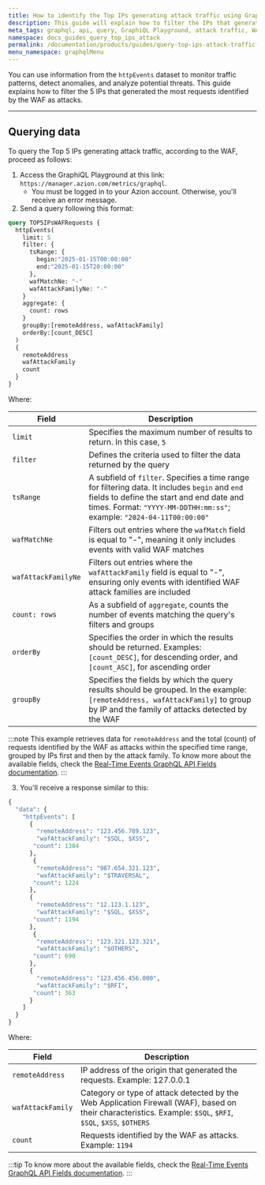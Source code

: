 ```yaml
---
title: How to identify the Top IPs generating attack traffic using GraphQL API
description: This guide will explain how to filter the IPs that generated the most requests identified by the WAF as attacks.
meta_tags: graphql, api, query, GraphiQL Playground, attack traffic, WAF
namespace: docs_guides_query_top_ips_attack
permalink: /documentation/products/guides/query-top-ips-attack-traffic-with-graphql/
menu_namespace: graphqlMenu
---
```


You can use information from the `httpEvents` dataset to monitor traffic patterns, detect anomalies, and analyze potential threats. This guide explains how to filter the 5 IPs that generated the most requests identified by the WAF as attacks.

---

## Querying data

To query the Top 5 IPs generating attack traffic, according to the WAF, proceed as follows:

1. Access the GraphiQL Playground at this link: `https://manager.azion.com/metrics/graphql`.
    - You must be logged in to your Azion account. Otherwise, you'll receive an error message.
2. Send a query following this format:

```graphql
query TOP5IPsWAFRequests {
  httpEvents(
    limit: 5
    filter: {
      tsRange: {
        begin:"2025-01-15T00:00:00"
        end:"2025-01-15T20:00:00"
      },
      wafMatchNe: "-"
      wafAttackFamilyNe: "-"
    }
    aggregate: {
      count: rows
    }
    groupBy:[remoteAddress, wafAttackFamily]
    orderBy:[count_DESC]
  )
  {
    remoteAddress
    wafAttackFamily
    count
  }
}
```

Where:

| Field | Description |
|----------|----------|
| `limit` | Specifies the maximum number of results to return. In this case, `5` |
| `filter` | Defines the criteria used to filter the data returned by the query |
| `tsRange` | A subfield of `filter`. Specifies a time range for filtering data. It includes `begin` and `end` fields to define the start and end date and times. Format: `"YYYY-MM-DDTHH:mm:ss"`; example: `"2024-04-11T00:00:00"` |
| `wafMatchNe` | Filters out entries where the `wafMatch` field is equal to "-", meaning it only includes events with valid WAF matches |
| `wafAttackFamilyNe` | Filters out entries where the `wafAttackFamily` field is equal to "-", ensuring only events with identified WAF attack families are included |
| `count: rows` | As a subfield of `aggregate`, counts the number of events matching the query's filters and groups |
| `orderBy` | Specifies the order in which the results should be returned. Examples: `[count_DESC]`, for descending order, and `[count_ASC]`, for ascending order |
| `groupBy` | Specifies the fields by which the query results should be grouped. In the example: `[remoteAddress, wafAttackFamily]` to group by IP and the family of attacks detected by the WAF |

:::note
This example retrieves data for `remoteAddress` and the total (count) of requests identified by the WAF as attacks within the specified time range, grouped by IPs first and then by the attack family. To know more about the available fields, check the [Real-Time Events GraphQL API Fields documentation](/en/documentation/devtools/graphql-api/features/gql-real-time-events-fields/#httpevents-edge-applications-waf).
:::

3. You'll receive a response similar to this: 

```graphql
{
  "data": {
    "httpEvents": [
      {
        "remoteAddress": "123.456.789.123",
        "wafAttackFamily": "$SQL, $XSS",
       "count": 1384
      },
       {
        "remoteAddress": "987.654.321.123",
        "wafAttackFamily": "$TRAVERSAL",
       "count": 1224
      },
      {
        "remoteAddress": "12.123.1.123",
        "wafAttackFamily": "$SQL, $XSS",
       "count": 1194
      },
       {
        "remoteAddress": "123.321.123.321",
        "wafAttackFamily": "$OTHERS",
       "count": 690
      },
      {
        "remoteAddress": "123.456.456.000",
        "wafAttackFamily": "$RFI",
       "count": 363
      }
    ]
  }
}
```

Where: 

| Field | Description |
|----------|----------|
| `remoteAddress` | IP address of the origin that generated the requests. Example: 127.0.0.1 |
| `wafAttackFamily` | Category or type of attack detected by the Web Application Firewall (WAF), based on their characteristics. Example: `$SQL`, `$RFI`, `$SQL`, `$XSS`, `$OTHERS` |
| `count` | Requests identified by the WAF as attacks. Example: `1194` |

:::tip
To know more about the available fields, check the [Real-Time Events GraphQL API Fields documentation](/en/documentation/devtools/graphql-api/features/gql-real-time-events-fields/#httpevents-edge-applications-waf).
:::
